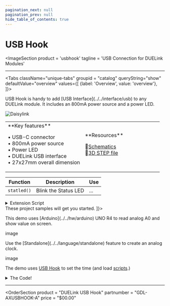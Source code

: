 ```yaml
---
pagination_next: null
pagination_prev: null
hide_table_of_contents: true
---
```



# USB Hook

<ImageSection
    product = 'usbhook'
    tagline = 'USB Connection for DUELink Modules'
></ImageSection>

---

<Tabs className="unique-tabs" groupid = "catalog" queryString="show" defaultValue="overview"
  values={[
    {label: 'Overview', value: 'overview'},
  ]}>

<TabItem value="overview">
USB Hook is handy to add [USB Interface](../../interface/usb) to any DUELink module. It includes an 800mA power source and a power LED.

![Daisylink](pathname:///img/daisylink.png)


<table><td width='50%'>
**Key features**

• USB-C connector<br/>
• 800mA power source<br/>
• Power LED<br/>
• DUELink USB interface<br/>
• 27x27mm overall dimension<br/>

</td><td width='50%'>
**Resources**

📄[Schematics](pathname:///sch/gdl-axusbhook-a.pdf)<br/>
🔩[3D STEP file](pathname:///3d/gdl-axusbhook-a.step)<br/>


</td></table>

</TabItem>

<TabItem value="extensions">


| Function | Description          | Use |
| -------- | -------------------- | --- |
| `statled()`  | Blink the Status LED | ... |

<details>
  <summary>Extension Script</summary>

```py
Python Code Sample
```

</details>
</TabItem>

<TabItem value="projects">
These project samples will get you started.
<Tabs queryString="proj" defaultValue="arduino"
  values={[
    {label: 'Arduino', value: 'arduino'},
    {label: 'Standalone', value: 'standalone'},

]}>

<TabItem value="arduino">
 This demo uses [Arduino](../../hw/arduino) UNO R4 to read analog A0 and show value on screen.

image

</TabItem>

<TabItem value="standalone">
Use the [Standalone](../../language/standalone) feature to create an analog clock.

image

The demo uses [USB Hook](../adaptor/usb-hook) to set the time (and load [scripts](../../engine/scripting).)

<details>
  <summary>The Code!</summary>

```py
Python Code
```

</details>
</TabItem>

</Tabs>

</TabItem>

</Tabs>

---

<OrderSection
    product = "DUELink USB Hook"
    partnumber = "GDL-AXUSBHOOK-A"
    price = "$00.00"
></OrderSection>
